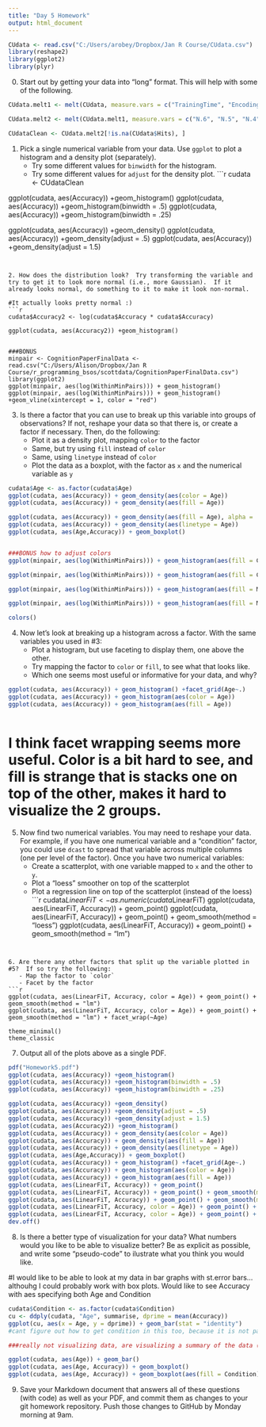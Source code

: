 ```yaml
---
title: "Day 5 Homework"
output: html_document
---
```

```r
CUdata <- read.csv("C:/Users/arobey/Dropbox/Jan R Course/CUdata.csv")
library(reshape2)
library(ggplot2)
library(plyr)
```

0. Start out by getting your data into "long" format.  This will help with some of the following.

```r
CUdata.melt1 <- melt(CUdata, measure.vars = c("TrainingTime", "EncodingTime", "BreakTime", "RetrievalTime", "TotalTime"), variable.name = "StudySection", value.name = "minutes")

CUdata.melt2 <- melt(CUdata.melt1, measure.vars = c("N.6", "N.5", "N.4", "N.3", "N.2", "N.1", "Y.6", "Y.5", "Y.4", "Y.3", "Y.2", "Y.1", "R.6", "R.5", "R.4", "R.3", "R.2", "R.1"), variable.name = "ConfidenceRating", value.name = "NConfidenceRating")

CUdataClean <- CUdata.melt2[!is.na(CUdata$Hits), ]
```
1. Pick a single numerical variable from your data.  Use `ggplot` to plot a histogram and a density plot (separately).
   - Try some different values for `binwidth` for the histogram.
   - Try some different values for `adjust` for the density plot.
```r
cudata <- CUdataClean

ggplot(cudata, aes(Accuracy)) +geom_histogram()
ggplot(cudata, aes(Accuracy)) +geom_histogram(binwidth = .5)
ggplot(cudata, aes(Accuracy)) +geom_histogram(binwidth = .25)

ggplot(cudata, aes(Accuracy)) +geom_density()
ggplot(cudata, aes(Accuracy)) +geom_density(adjust = .5)
ggplot(cudata, aes(Accuracy)) +geom_density(adjust = 1.5)
```


2. How does the distribution look?  Try transforming the variable and try to get it to look more normal (i.e., more Gaussian).  If it already looks normal, do something to it to make it look non-normal.

#It actually looks pretty normal :)
```r
cudata$Accuracy2 <- log(cudata$Accuracy * cudata$Accuracy)

ggplot(cudata, aes(Accuracy2)) +geom_histogram()


###BONUS
minpair <- CognitionPaperFinalData <- read.csv("C:/Users/Alison/Dropbox/Jan R Course/r_programming_bsos/scottdata/CognitionPaperFinalData.csv")
library(ggplot2)
ggplot(minpair, aes(log(WithinMinPairs))) + geom_histogram() 
ggplot(minpair, aes(log(WithinMinPairs))) + geom_histogram() +geom_vline(xintercept = 1, color = "red")
```

3. Is there a factor that you can use to break up this variable into groups of observations?  If not, reshape your data so that there is, or create a factor if necessary.  Then, do the following:
   - Plot it as a density plot, mapping `color` to the factor
   - Same, but try using `fill` instead of `color`
   - Same, using `linetype` instead of `color`
   - Plot the data as a boxplot, with the factor as `x` and the numerical variable as `y`
   
```r
cudata$Age <- as.factor(cudata$Age)
ggplot(cudata, aes(Accuracy)) + geom_density(aes(color = Age))
ggplot(cudata, aes(Accuracy)) + geom_density(aes(fill = Age))

ggplot(cudata, aes(Accuracy)) + geom_density(aes(fill = Age), alpha = .3) #makes more transparent 
ggplot(cudata, aes(Accuracy)) + geom_density(aes(linetype = Age))
ggplot(cudata, aes(Age,Accuracy)) + geom_boxplot()


###BONUS how to adjust colors
ggplot(minpair, aes(log(WithinMinPairs))) + geom_histogram(aes(fill = Corpus))

ggplot(minpair, aes(log(WithinMinPairs))) + geom_histogram(aes(fill = Corpus)) + scale_fill_brewer(palette = "Set3")

ggplot(minpair, aes(log(WithinMinPairs))) + geom_histogram(aes(fill = Merged)) + scale_fill_brewer(palette = "Set3")

ggplot(minpair, aes(log(WithinMinPairs))) + geom_histogram(aes(fill = Merged)) + scale_fill_manual(values = c("thistle", "violetred1"))

colors()
```

4. Now let's look at breaking up a histogram across a factor.  With the same variables you used in #3:
   - Plot a histogram, but use faceting to display them, one above the other.
   - Try mapping the factor to `color` or `fill`, to see what that looks like.
   - Which one seems most useful or informative for your data, and why?
   
```r
ggplot(cudata, aes(Accuracy)) + geom_histogram() +facet_grid(Age~.)
ggplot(cudata, aes(Accuracy)) + geom_histogram(aes(color = Age)) 
ggplot(cudata, aes(Accuracy)) + geom_histogram(aes(fill = Age)) 



```
# I think facet wrapping seems more useful. Color is a bit hard to see, and fill is strange that is stacks one on top of the other, makes it hard to visualize the 2 groups. 
5. Now find two numerical variables.  You may need to reshape your data.  For example, if you have one numerical variable and a "condition" factor, you could use `dcast` to spread that variable across multiple columns (one per level of the factor).  Once you have two numerical variables:
   - Create a scatterplot, with one variable mapped to `x` and the other to `y`.
   - Plot a "loess" smoother on top of the scatterplot
   - Plot a regression line on top of the scatterplot (instead of the loess)
```r
cudata$LinearFiT <-as.numeric(cudata$LinearFiT)
ggplot(cudata, aes(LinearFiT, Accuracy)) + geom_point()
ggplot(cudata, aes(LinearFiT, Accuracy)) + geom_point() + geom_smooth(method = "loess")
ggplot(cudata, aes(LinearFiT, Accuracy)) + geom_point() + geom_smooth(method = "lm")

```


6. Are there any other factors that split up the variable plotted in #5?  If so try the following:
   - Map the factor to `color`
   - Facet by the factor
```r
ggplot(cudata, aes(LinearFiT, Accuracy, color = Age)) + geom_point() + geom_smooth(method = "lm")
ggplot(cudata, aes(LinearFiT, Accuracy, color = Age)) + geom_point() + geom_smooth(method = "lm") + facet_wrap(~Age) 

theme_minimal()
theme_classic

```   

7. Output all of the plots above as a single PDF.

```r
pdf("Homework5.pdf")
ggplot(cudata, aes(Accuracy)) +geom_histogram()
ggplot(cudata, aes(Accuracy)) +geom_histogram(binwidth = .5)
ggplot(cudata, aes(Accuracy)) +geom_histogram(binwidth = .25)

ggplot(cudata, aes(Accuracy)) +geom_density()
ggplot(cudata, aes(Accuracy)) +geom_density(adjust = .5)
ggplot(cudata, aes(Accuracy)) +geom_density(adjust = 1.5)
ggplot(cudata, aes(Accuracy2)) +geom_histogram()
ggplot(cudata, aes(Accuracy)) + geom_density(aes(color = Age))
ggplot(cudata, aes(Accuracy)) + geom_density(aes(fill = Age))
ggplot(cudata, aes(Accuracy)) + geom_density(aes(linetype = Age))
ggplot(cudata, aes(Age,Accuracy)) + geom_boxplot()
ggplot(cudata, aes(Accuracy)) + geom_histogram() +facet_grid(Age~.)
ggplot(cudata, aes(Accuracy)) + geom_histogram(aes(color = Age)) 
ggplot(cudata, aes(Accuracy)) + geom_histogram(aes(fill = Age)) 
ggplot(cudata, aes(LinearFiT, Accuracy)) + geom_point()
ggplot(cudata, aes(LinearFiT, Accuracy)) + geom_point() + geom_smooth(method = "loess")
ggplot(cudata, aes(LinearFiT, Accuracy)) + geom_point() + geom_smooth(method = "lm")
ggplot(cudata, aes(LinearFiT, Accuracy, color = Age)) + geom_point() + geom_smooth(method = "lm")
ggplot(cudata, aes(LinearFiT, Accuracy, color = Age)) + geom_point() + geom_smooth(method = "lm") + facet_wrap(~Age)
dev.off()


```


8. Is there a better type of visualization for your data?  What numbers would you like to be able to visualize better?  Be as explicit as possible, and write some "pseudo-code" to ilustrate what you think you would like.

#I would like to be able to look at my data in bar graphs with st.error bars...althouhg I could probably work with box plots. Would like to see Accuracy with aes specifying both Age and Condition 
```r
cudata$Condition <- as.factor(cudata$Condition)
cu <- ddply(cudata, "Age", summarise, dprime = mean(Accuracy))
ggplot(cu, aes(x = Age, y = dprime)) + geom_bar(stat = "identity")
#cant figure out how to get condition in this too, because it is not part of "cu"

###really not visualizing data, are visualizing a summary of the data (means)

ggplot(cudata, aes(Age)) + geom_bar()
ggplot(cudata, aes(Age, Accuracy)) + geom_boxplot()
ggplot(cudata, aes(Age, Accuracy)) + geom_boxplot(aes(fill = Condition))

```


9. Save your Markdown document that answers all of these questions (with code) as well as your PDF, and commit them as changes to your git homework repository.  Push those changes to GitHub by Monday morning at 9am.


